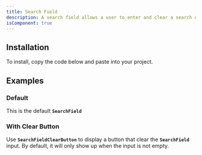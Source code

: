 ```yaml
---
title: Search Field
description: A search field allows a user to enter and clear a search query.
isComponent: true
---
```


## Installation

To install, copy the code below and paste into your project.

<ComponentSource src="../../packages/ui/src/SearchField.tsx" />

## Examples

### Default

This is the default **`SearchField`**

<ComponentExample name="SearchField" story="default" />

### With Clear Button

Use **`SearchFieldClearButton`** to display a button that clear the **`SearchField`** input. By default, it will only show up when the input is not empty.

<ComponentExample name="SearchField" story="with-clear-button" />
